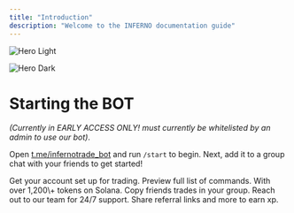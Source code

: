 ```yaml
---
title: "Introduction"
description: "Welcome to the INFERNO documentation guide"
---
```


<img
  className="block dark:hidden"
  src="/images/hero-light.png"
  alt="Hero Light"
/>

<img
  className="hidden dark:block"
  src="/GtTTrAEbMAQf07w.jpg"
  alt="Hero Dark"
  title={true}
/>

# **Starting the BOT**

_(Currently in EARLY ACCESS ONLY\! must currently be whitelisted by an admin to use our bot)_.

Open [t.me/infernotrade_bot](https://t.me/infernotrade_bot) and run `/start` to begin. Next, add it to a group chat with your friends to get started\!

<CardGroup cols={2}>
  <Card title="1. Generate an Account" icon="pen-to-square" href="https://mintlify.com/docs/quickstart">
    Get your account set up for trading.
  </Card>
  <Card title="2. Commands" icon="gun" href="https://mintlify.com/docs/development">
    Preview full list of commands.
  </Card>
</CardGroup>

<CardGroup cols={2}>
  <Card title="3. Tradable Assets" icon="gift" href="https://mintlify.com/docs/settings/global">
    With over 1,200\+ tokens on Solana.
  </Card>
  <Card title="Copy Trading" icon="copy" href="https://mintlify.com/docs/api-playground/openapi">
    Copy friends trades in your group.
  </Card>
  <Card title="Support" icon="screwdriver-wrench" href="https://mintlify.com/docs/content/components/accordions">
    Reach out to our team for 24/7 support.
  </Card>
  <Card title="Rewards" icon="stars" href="https://mintlify.com/customers">
    Share referral links and more to earn xp.
  </Card>
</CardGroup>